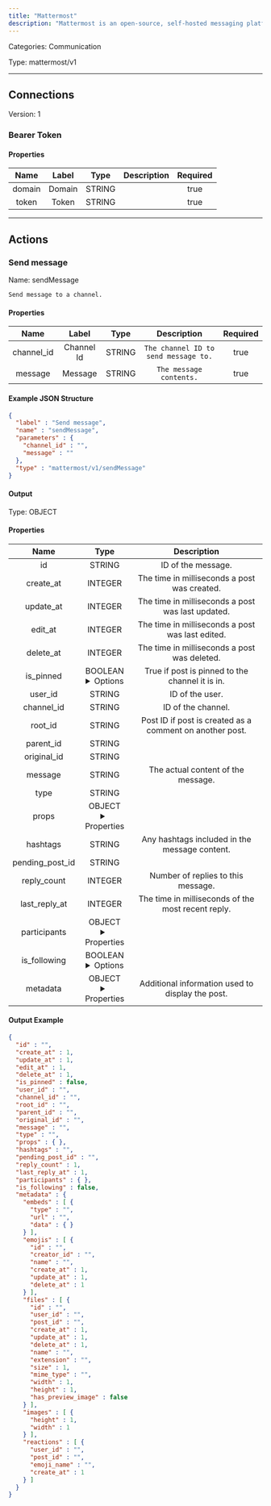 ```yaml
---
title: "Mattermost"
description: "Mattermost is an open-source, self-hosted messaging platform designed for secure team collaboration and communication."
---
```



Categories: Communication


Type: mattermost/v1

<hr />



## Connections

Version: 1


### Bearer Token

#### Properties

|      Name       |      Label     |     Type     |     Description     | Required |
|:---------------:|:--------------:|:------------:|:-------------------:|:--------:|
| domain | Domain | STRING |  | true |
| token | Token | STRING |  | true |





<hr />



## Actions


### Send message
Name: sendMessage

`Send message to a channel.`

#### Properties

|      Name       |      Label     |     Type     |     Description     | Required |
|:---------------:|:--------------:|:------------:|:-------------------:|:--------:|
| channel_id | Channel Id | STRING | `The channel ID to send message to.` | true |
| message | Message | STRING | `The message contents.` | true |

#### Example JSON Structure
```json
{
  "label" : "Send message",
  "name" : "sendMessage",
  "parameters" : {
    "channel_id" : "",
    "message" : ""
  },
  "type" : "mattermost/v1/sendMessage"
}
```

#### Output



Type: OBJECT


#### Properties

|     Name     |     Type     |     Description     |
|:------------:|:------------:|:-------------------:|
| id | STRING | ID of the message. |
| create_at | INTEGER | The time in milliseconds a post was created. |
| update_at | INTEGER | The time in milliseconds a post was last updated. |
| edit_at | INTEGER | The time in milliseconds a post was last edited. |
| delete_at | INTEGER | The time in milliseconds a post was deleted. |
| is_pinned | BOOLEAN <details> <summary> Options </summary> true, false </details> | True if post is pinned to the channel it is in. |
| user_id | STRING | ID of the user. |
| channel_id | STRING | ID of the channel. |
| root_id | STRING | Post ID if post is created as a comment on another post. |
| parent_id | STRING |  |
| original_id | STRING |  |
| message | STRING | The actual content of the message. |
| type | STRING |  |
| props | OBJECT <details> <summary> Properties </summary> &#123;&#125; </details> |  |
| hashtags | STRING | Any hashtags included in the message content. |
| pending_post_id | STRING |  |
| reply_count | INTEGER | Number of replies to this message. |
| last_reply_at | INTEGER | The time in milliseconds of the most recent reply. |
| participants | OBJECT <details> <summary> Properties </summary> &#123;&#125; </details> |  |
| is_following | BOOLEAN <details> <summary> Options </summary> true, false </details> |  |
| metadata | OBJECT <details> <summary> Properties </summary> &#123;[&#123;STRING\(type), STRING\(url), &#123;&#125;\(data)&#125;]\(embeds), [&#123;STRING\(id), STRING\(creator_id), STRING\(name), INTEGER\(create_at), INTEGER\(update_at), INTEGER\(delete_at)&#125;]\(emojis), [&#123;STRING\(id), STRING\(user_id), STRING\(post_id), INTEGER\(create_at), INTEGER\(update_at), INTEGER\(delete_at), STRING\(name), STRING\(extension), INTEGER\(size), STRING\(mime_type), INTEGER\(width), INTEGER\(height), BOOLEAN\(has_preview_image)&#125;]\(files), [&#123;INTEGER\(height), INTEGER\(width)&#125;]\(images), [&#123;STRING\(user_id), STRING\(post_id), STRING\(emoji_name), INTEGER\(create_at)&#125;]\(reactions)&#125; </details> | Additional information used to display the post. |




#### Output Example
```json
{
  "id" : "",
  "create_at" : 1,
  "update_at" : 1,
  "edit_at" : 1,
  "delete_at" : 1,
  "is_pinned" : false,
  "user_id" : "",
  "channel_id" : "",
  "root_id" : "",
  "parent_id" : "",
  "original_id" : "",
  "message" : "",
  "type" : "",
  "props" : { },
  "hashtags" : "",
  "pending_post_id" : "",
  "reply_count" : 1,
  "last_reply_at" : 1,
  "participants" : { },
  "is_following" : false,
  "metadata" : {
    "embeds" : [ {
      "type" : "",
      "url" : "",
      "data" : { }
    } ],
    "emojis" : [ {
      "id" : "",
      "creator_id" : "",
      "name" : "",
      "create_at" : 1,
      "update_at" : 1,
      "delete_at" : 1
    } ],
    "files" : [ {
      "id" : "",
      "user_id" : "",
      "post_id" : "",
      "create_at" : 1,
      "update_at" : 1,
      "delete_at" : 1,
      "name" : "",
      "extension" : "",
      "size" : 1,
      "mime_type" : "",
      "width" : 1,
      "height" : 1,
      "has_preview_image" : false
    } ],
    "images" : [ {
      "height" : 1,
      "width" : 1
    } ],
    "reactions" : [ {
      "user_id" : "",
      "post_id" : "",
      "emoji_name" : "",
      "create_at" : 1
    } ]
  }
}
```





